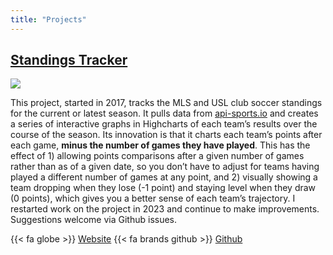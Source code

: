 ```yaml
---
title: "Projects"
---
```


## [Standings Tracker](https://joelrip.github.io/StandingsTracker/)

![](images/StandingsTracker.png)

This project, started in 2017, tracks the MLS and USL club soccer standings for the current or latest season. It pulls data from [api-sports.io](https://api-sports.io/) and creates a series of interactive graphs in Highcharts of each team's results over the course of the season. Its innovation is that it charts each team's points after each game, **minus the number of games they have played**. This has the effect of 1) allowing points comparisons after a given number of games rather than as of a given date, so you don't have to adjust for teams having played a different number of games at any point, and 2) visually showing a team dropping when they lose (-1 point) and staying level when they draw (0 points), which gives you a better sense of each team's trajectory. I restarted work on the project in 2023 and continue to make improvements. Suggestions welcome via Github issues.

<span class="project-button">{{< fa globe >}} [Website](https://joelrip.github.io/StandingsTracker/)</span>
<span class="project-button">{{< fa brands github >}} [Github](https://github.com/joelrip/StandingsTracker)</span>

